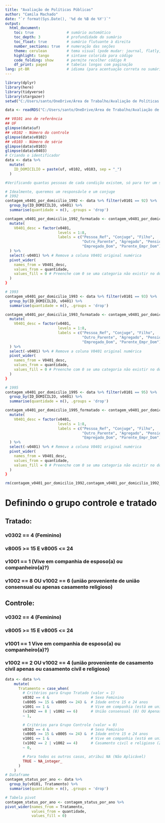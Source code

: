 ```yaml
---
title: "Avaliação de Políticas Públicas"
author: "Camila Machado"
date: "`r format(Sys.Date(), '%d de %B de %Y')`"
output:
  html_document:
    toc: true               # sumário automático
    toc_depth: 3            # profundidade do sumário
    toc_float: true         # sumário flutuante à direita
    number_sections: true   # numeração das seções
    theme: cerulean         # tema visual (pode mudar: journal, flatly, united etc.)
    highlight: tango        # sintaxe colorida para código
    code_folding: show      # permite recolher código R
    df_print: paged         # tabelas longas com paginação
lang: pt-BR                 # idioma (para acentuação correta no sumário)
---
```


```r
library(dplyr)
library(here)
library(tidyverse)
library(stargazer)
setwd("C:/Users/santo/OneDrive/Área de Trabalho/Avaliação de Políticas Sociais")
```

```r
data <- readRDS("C:/Users/santo/OneDrive/Área de Trabalho/Avaliação de Políticas Sociais/Avaliacao-de-Politicas-Publicas/dados/Pnadpes_final_9295.rds")

```

```r

## V0101 ano de referência
## UF
glimpse(data$uf)
## v0102 - Número do controle
glimpse(data$v0102)
## v0103 - Número de série
glimpse(data$v0103)
glimpse(data$v0403)
# Criando o identificador
data <- data %>%
  mutate(
    ID_DOMICILIO = paste(uf, v0102, v0103, sep = "_")
  )


```

```r
#Verificando quantas pessoas de cada condição existem, só para ter um sanity check se não tem umas 20 pessoas de mesma condição no mesmo domicílio

# Idealmente, queremos um responsávle e um conjuge
# 1992
contagem_v0401_por_domicilio_1992 <- data %>% filter(v0101 == 92) %>%
  group_by(ID_DOMICILIO, v0401) %>%
  summarise(quantidade = n(), .groups = 'drop')

contagem_v0401_por_domicilio_1992_formatado <- contagem_v0401_por_domicilio_1992 %>%
  mutate(
    V0401_desc = factor(v0401,
                        levels = 1:8,
                        labels = c("Pessoa_Ref", "Conjuge", "Filho",
                                   "Outro_Parente", "Agregado", "Pensionista",
                                   "Empregado_Dom", "Parente_Empr_Dom"))
  ) %>%
  select(-v0401) %>% # Remove a coluna V0401 original numérica
  pivot_wider(
    names_from = V0401_desc,
    values_from = quantidade,
    values_fill = 0 # Preenche com 0 se uma categoria não existir no domicílio
  )
}

# 1993
contagem_v0401_por_domicilio_1993 <- data %>% filter(v0101 == 93) %>%
  group_by(ID_DOMICILIO, v0401) %>%
  summarise(quantidade = n(), .groups = 'drop')

contagem_v0401_por_domicilio_1993_formatado <- contagem_v0401_por_domicilio_1993 %>%
  mutate(
    V0401_desc = factor(v0401,
                        levels = 1:8,
                        labels = c("Pessoa_Ref", "Conjuge", "Filho",
                                   "Outro_Parente", "Agregado", "Pensionista",
                                   "Empregado_Dom", "Parente_Empr_Dom"))
  ) %>%
  select(-v0401) %>% # Remove a coluna V0401 original numérica
  pivot_wider(
    names_from = V0401_desc,
    values_from = quantidade,
    values_fill = 0 # Preenche com 0 se uma categoria não existir no domicílio
  )
}

# 1995
contagem_v0401_por_domicilio_1995 <- data %>% filter(v0101 == 95) %>%
  group_by(ID_DOMICILIO, v0401) %>%
  summarise(quantidade = n(), .groups = 'drop')

contagem_v0401_por_domicilio_1995_formatado <- contagem_v0401_por_domicilio_1995 %>%
  mutate(
    V0401_desc = factor(v0401,
                        levels = 1:8,
                        labels = c("Pessoa_Ref", "Conjuge", "Filho",
                                   "Outro_Parente", "Agregado", "Pensionista",
                                   "Empregado_Dom", "Parente_Empr_Dom"))
  ) %>%
  select(-v0401) %>% # Remove a coluna V0401 original numérica
  pivot_wider(
    names_from = V0401_desc,
    values_from = quantidade,
    values_fill = 0 # Preenche com 0 se uma categoria não existir no domicílio
  )
}

rm(contagem_v0401_por_domicilio_1992,contagem_v0401_por_domicilio_1992_formatado,contagem_v0401_por_domicilio_1993,contagem_v0401_por_domicilio_1993_formatado,contagem_v0401_por_domicilio_1995,contagem_v0401_por_domicilio_1995_formatado)

```

# Definindo o grupo controle e tratado

## Tratado: 

### v0302 == 4 (Feminino)

### v8005 >= 15 E v8005 <= 24

### v1001 == 1 (Vive em companhia de esposo(a) ou companheiro(a)?)

### v1002 == 8 OU v1002 == 6 (união proveniente de união consensual ou apenas casamento religioso)

## Controle: 

### v0302 == 4 (Feminino)

### v8005 >= 15 E v8005 <= 24

### v1001 == 1 Vive em companhia de esposo(a) ou companheiro(a)?)

### v1002 == 2 OU v1002 == 4 (união proveniente de casamento civil apenas ou casamento civil e religioso)

```r
data <- data %>%
    mutate(
      Tratamento = case_when(
        # Critérios para Grupo Tratado (valor = 1)
        v0302 == 4 &                   # Sexo Feminino
        (v8005 >= 15 & v8005 <= 24) &  # Idade entre 15 e 24 anos
        v1001 == 1 &                   # Vive em companhia (está em união)
        (v1002 == 8 | v1002 == 6)      # União consensual (8) OU Apenas religiosa (6)
        ~ 1,

        # Critérios para Grupo Controle (valor = 0)
        v0302 == 4 &                   # Sexo Feminino
        (v8005 >= 15 & v8005 <= 24) &  # Idade entre 15 e 24 anos
        v1001 == 1 &                   # Vive em companhia (está em união)
        (v1002 == 2 | v1002 == 4)      # Casamento civil e religioso (2) OU Apenas civil (4)
        ~ 0,

        # Para todos os outros casos, atribui NA (Não Aplicável)
        TRUE ~ NA_integer_
      )
    )
# Dataframe
contagem_status_por_ano <- data %>%
  group_by(v0101, Tratamento) %>%
  summarise(quantidade = n(), .groups = 'drop')

# Tabela pivot
contagem_status_por_ano <- contagem_status_por_ano %>%
pivot_wider(names_from = Tratamento,
            values_from = quantidade,
            values_fill = 0) 


```

